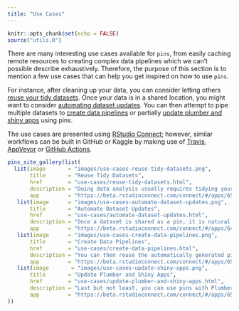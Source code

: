 ```yaml
---
title: "Use Cases"
---
```


```r
knitr::opts_chunk$set(echo = FALSE)
source("utils.R")
```

There are many interesting use cases available for `pins`, from easily caching remote resources to creating complex data pipelines which we can't possible describe exhaustively. Therefore, the purpose of this section is to mention a few use cases that can help you get inspired on how to use `pins`.

For instance, after cleaning up your data, you can consider letting others [reuse your tidy datasets](use-cases/reusing-tidy-datasets.html). Once your data is in a shared location, you might want to consider [automating dataset updates](use-cases/automate-dataset-updates.html). You can then attempt to pipe multiple datasets to [create data pipelines](use-cases/create-data-pipelines.html) or partially [update plumber and shiny apps](use-cases/update-plumber-and-shiny-apps.html) using pins.

The use cases are presented using [RStudio Connect](https://rstudio.com/products/connect/); however, similar workflows can be built in GitHub or Kaggle by making use of [Travis](https://travis-ci.org), [AppVeyor](http://appveyor.com) or [GitHub Actions](https://github.com/features/actions).

```r
pins_site_gallery(list(
  list(image       = "images/use-cases-reuse-tidy-datasets.png",
       title       = "Reuse Tidy Datasets",
       href        = "use-cases/reuse-tidy-datasets.html",
       description = "Doing data analysis usually requires tidying your dataset first, this can take quite some time so it's worth considering sharing the tidy dataset with others or your future self. You can easily incorporate pins in your data analysis workflows by sharing your tidy dataset with others in any of the supported boards (GitHub, Kaggle, RStudio Connect, etc).",
       app         = "https://beta.rstudioconnect.com/connect/#/apps/6522/access"),
   list(image      = "images/use-cases-automate-dataset-updates.png",
       title       = "Automate Dataset Updates",
       href        = "use-cases/automate-dataset-updates.html",
       description = "Once a dataset is shared as a pin, it is natural to consider automating the process of updating it. This is especially relevant for datasets that change frequently. You can use automated tools like Travis, AppVeyor, GitHub Actions or RStudio Connect in combination with R and the pins package to keep your datasets up to date.",
       app         = "https://beta.rstudioconnect.com/connect/#/apps/6446/access"),
   list(image      = "images/use-cases-create-data-pipelines.png",
       title       = "Create Data Pipelines",
       href        = "use-cases/create-data-pipelines.html",
       description = "You can then reuse the automatically generated pin with subsequent reports to create additional datasets, visualizations or even models based on one or many pins previously generated pins. This can be useful to avoid recomputing similar reports multiple times and encouraging others to reuse your workflows.",
       app         = "https://beta.rstudioconnect.com/connect/#/apps/6565/access"),
   list(image       = "images/use-cases-update-shiny-apps.png",
       title       = "Update Plumber and Shiny Apps",
       href        = "use-cases/update-plumber-and-shiny-apps.html",
       description = "Last but not least, you can use pins with Plumber and Shiny apps to updatee them with ease by reusing datasets, models or visualizations generated with pins. For instance, we can create a web application that makes use of a data pipeline by converting the results into a reactive pin.",
       app         = "https://beta.rstudioconnect.com/connect/#/apps/6578/access")
))
```
